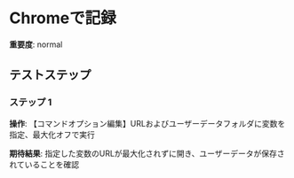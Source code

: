 # Chromeで記録

**重要度**: normal

## テストステップ

### ステップ 1

**操作**: 【コマンドオプション編集】URLおよびユーザーデータフォルダに変数を指定、最大化オフで実行

**期待結果**:
指定した変数のURLが最大化されずに開き、ユーザーデータが保存されていることを確認

